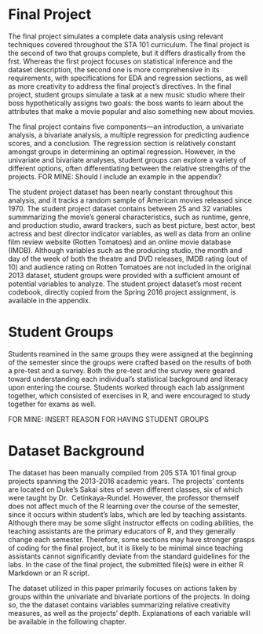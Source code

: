 # Final Project

The final project simulates a complete data analysis using relevant techniques 
covered throughout the STA 101 curriculum. The final project is the second of two
that groups complete, but it differs drastically from the frst. Whereas the first project
focuses on statistical inference and the dataset description, the second one is 
more comprehensive in its requirements, with specifications for EDA and regression
sections, as well as more creativity to address the final project's directives. 
In the final project, student groups simulate a task at a new music studio where
their boss hypothetically assigns two goals: the boss wants to learn about the
attributes that make a movie popular and also something new about movies. 

The final project contains five components—an introduction, a univariate analysis, 
a bivariate analysis, a multiple regression for predicting audience scores, and a 
conclusion. The regression section is relatively constant amongst groups in
determining an optimal regression. However, in the univariate and bivariate 
analyses, student groups can explore a variety of different options, often
differentiating between the relative strengths of the projects. FOR MINE: Should I include
an example in the appendix?

The student project dataset has been nearly constant throughout this analysis, 
and it tracks a random sample of American movies released since 1970. The student
project dataset contains between 25 and 32 variables summmarizing the movie's 
general characteristics, such as runtime, genre, and production studio, award 
trackers, such as best picture, best actor, best actress and best director
indicator variables, as well as data from an online film review website (Rotten 
Tomatoes) and an online movie database (IMDB). Although variables such as the 
producing studio, the month and day of the week of both the theatre and DVD releases, 
IMDB rating (out of 10) and audience rating on Rotten Tomatoes are not included 
in the original 2013 dataset, student groups were provided with a sufficient 
amount of potential variables to analyze. The student project dataset's most recent 
codebook, directly copied from the Spring 2016 project assignment, is available 
in the appendix.

# Student Groups

Students reamined in the same groups they were assigned at the beginning of 
the semester since the groups were crafted based on the results of both a pre-test
and a survey. Both the pre-test and the survey were geared toward understanding 
each individual's statistical background and literacy upon entering the course. 
Students worked through each lab assignment together, which consisted of exercises
in R, and were encouraged to study together for exams as well.

FOR MINE: INSERT REASON FOR HAVING STUDENT GROUPS

# Dataset Background

The dataset has been manually compiled from 205 STA 101 final group projects 
spanning the 2013-2016 academic years. The projects' contents are located on Duke's
Sakai sites of seven different classes, six of which were taught by Dr. 
Cetinkaya-Rundel. However, the professor themself does not affect much of the R
learning over the course of the semester, since it occurs within student's labs,
which are led by teaching assistants. Although there may be some slight instructor
effects on coding abilities, the teaching assistants are the primary educators of 
R, and they generally change each semester. Therefore, some sections may have stronger
grasps of coding for the final project, but it is likely to be minimal since
teaching assistants cannot significantly deviate from the standard guidelines for
the labs. In the case of the final project, the submitted file(s) were in
either R Markdown or an R script.

The dataset utilized in this paper primarily focuses on actions taken by groups 
within the univariate and bivariate portions of the projects. In doing so, the
the dataset contains variables summarizing relative creativity measures, as well
as the projects' depth. Explanations of each variable will be available in the 
following chapter.